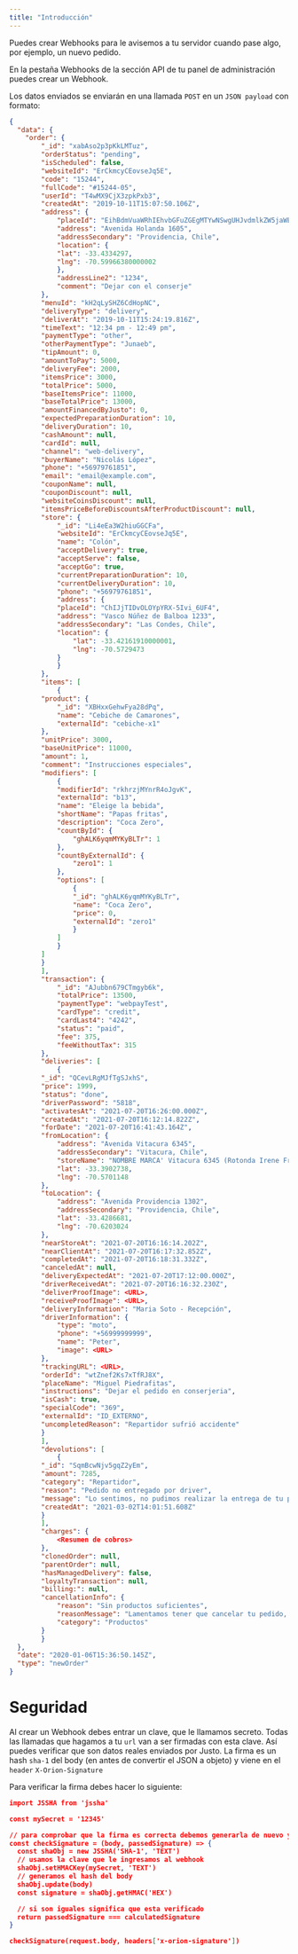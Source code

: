 ```yaml
---
title: "Introducción"
---
```


Puedes crear Webhooks para le avisemos a tu servidor cuando pase algo, por ejemplo, un nuevo pedido.

En la pestaña Webhooks de la sección API de tu panel de administración puedes crear un Webhook.

Los datos enviados se enviarán en una llamada `POST` en un `JSON payload` con formato:

```json 
{
  "data": {
    "order": {
        "_id": "xabAso2p3pKkLMTuz",
        "orderStatus": "pending",
        "isScheduled": false,
        "websiteId": "ErCkmcyCEovseJq5E",
        "code": "15244",
        "fullCode": "#15244-05",
        "userId": "T4wMX9CjX3zpkPxb3",
        "createdAt": "2019-10-11T15:07:50.106Z",
        "address": {
            "placeId": "EihBdmVuaWRhIEhvbGFuZGEgMTYwNSwgUHJvdmlkZW5jaWEsIENoaWxlIjESLwoUChIJCfBr63TPYpYRguPJ8LiSNSgQxQwqFAoSCbELmxJ1z2KWEdvDHqTQ-XrU",
            "address": "Avenida Holanda 1605",
            "addressSecondary": "Providencia, Chile",
            "location": {
            "lat": -33.4334297,
            "lng": -70.59966380000002
            },
            "addressLine2": "1234",
            "comment": "Dejar con el conserje"
        },
        "menuId": "kH2qLySHZ6CdHopNC",
        "deliveryType": "delivery",
        "deliverAt": "2019-10-11T15:24:19.816Z",
        "timeText": "12:34 pm - 12:49 pm",
        "paymentType": "other",
        "otherPaymentType": "Junaeb",
        "tipAmount": 0,
        "amountToPay": 5000,
        "deliveryFee": 2000,
        "itemsPrice": 3000,
        "totalPrice": 5000,
        "baseItemsPrice": 11000,
        "baseTotalPrice": 13000,
        "amountFinancedByJusto": 0,
        "expectedPreparationDuration": 10,
        "deliveryDuration": 10,
        "cashAmount": null,
        "cardId": null,
        "channel": "web-delivery",
        "buyerName": "Nicolás López",
        "phone": "+56979761851",
        "email": "email@example.com",
        "couponName": null,
        "couponDiscount": null,
        "websiteCoinsDiscount": null,
        "itemsPriceBeforeDiscountsAfterProductDiscount": null,
        "store": {
            "_id": "Li4eEa3W2hiuGGCFa",
            "websiteId": "ErCkmcyCEovseJq5E",
            "name": "Colón",
            "acceptDelivery": true,
            "acceptServe": false,
            "acceptGo": true,
            "currentPreparationDuration": 10,
            "currentDeliveryDuration": 10,
            "phone": "+56979761851",
            "address": {
            "placeId": "ChIJjTIDvOLOYpYRX-5Ivi_6UF4",
            "address": "Vasco Núñez de Balboa 1233",
            "addressSecondary": "Las Condes, Chile",
            "location": {
                "lat": -33.42161910000001,
                "lng": -70.5729473
            }
            }
        },
        "items": [
            {
        "product": {
            "_id": "XBHxxGehwFya28dPq",
            "name": "Cebiche de Camarones",
            "externalId": "cebiche-x1"
        },
        "unitPrice": 3000,
        "baseUnitPrice": 11000,
        "amount": 1,
        "comment": "Instrucciones especiales",
        "modifiers": [
            {
            "modifierId": "rkhrzjMYnrR4oJgvK",
            "externalId": "b13",
            "name": "Eleige la bebida",
            "shortName": "Papas fritas",
            "description": "Coca Zero",
            "countById": {
                "ghALK6yqmMYKyBLTr": 1
            },
            "countByExternalId": {
                "zero1": 1
            },
            "options": [
                {
                "_id": "ghALK6yqmMYKyBLTr",
                "name": "Coca Zero",
                "price": 0,
                "externalId": "zero1"
                }
            ]
            }
        ]
        }
        ],
        "transaction": {
            "_id": "AJubbn679CTmgyb6k",
            "totalPrice": 13500,
            "paymentType": "webpayTest",
            "cardType": "credit",
            "cardLast4": "4242",
            "status": "paid",
            "fee": 375,
            "feeWithoutTax": 315
        },
        "deliveries": [
            {
        "_id": "QCevLRgMJfTgSJxhS",
        "price": 1999,
        "status": "done",
        "driverPassword": "5818",
        "activatesAt": "2021-07-20T16:26:00.000Z",
        "createdAt": "2021-07-20T16:12:14.822Z",
        "forDate": "2021-07-20T16:41:43.164Z",
        "fromLocation": {
            "address": "Avenida Vitacura 6345",
            "addressSecondary": "Vitacura, Chile",
            "storeName": "NOMBRE MARCA' Vitacura 6345 (Rotonda Irene Frei)",
            "lat": -33.3902738,
            "lng": -70.5701148
        },
        "toLocation": {
            "address": "Avenida Providencia 1302",
            "addressSecondary": "Providencia, Chile",
            "lat": -33.4286681,
            "lng": -70.6203024
        },
        "nearStoreAt": "2021-07-20T16:16:14.202Z",
        "nearClientAt": "2021-07-20T16:17:32.852Z",
        "completedAt": "2021-07-20T16:18:31.332Z",
        "canceledAt": null,
        "deliveryExpectedAt": "2021-07-20T17:12:00.000Z",
        "driverReceivedAt": "2021-07-20T16:16:32.230Z",
        "deliverProofImage": <URL>,
        "receiveProofImage": <URL>,
        "deliveryInformation": "Maria Soto - Recepción",
        "driverInformation": {
            "type": "moto",
            "phone": "+56999999999",
            "name": "Peter",
            "image": <URL>
        },
        "trackingURL": <URL>,
        "orderId": "wtZnef2Ks7xTfRJ8X",
        "placeName": "Miguel Piedrafitas",
        "instructions": "Dejar el pedido en conserjeria",
        "isCash": true,
        "specialCode": "369",
        "externalId": "ID_EXTERNO",
        "uncompletedReason": "Repartidor sufrió accidente"
        }
        ],
        "devolutions": [
            {
        "_id": "SqmBcwNjv5gqZ2yEm",
        "amount": 7285,
        "category": "Repartidor",
        "reason": "Pedido no entregado por driver",
        "message": "Lo sentimos, no pudimos realizar la entrega de tu producto.",
        "createdAt": "2021-03-02T14:01:51.608Z"
        }
        ],
        "charges": {
            <Resumen de cobros>
        },
        "clonedOrder": null,
        "parentOrder": null,
        "hasManagedDelivery": false,
        "loyaltyTransaction": null,
        "billing:": null,
        "cancellationInfo": {
            "reason": "Sin productos suficientes",
            "reasonMessage": "Lamentamos tener que cancelar tu pedido, pero en estos momentos tenemos problemas para poder ofrecerte el pedido",
            "category": "Productos"
        }
        }
  },
  "date": "2020-01-06T15:36:50.145Z",
  "type": "newOrder"
}
```

# Seguridad

Al crear un Webhook debes entrar un clave, que le llamamos secreto. Todas las llamadas que hagamos a tu `url` van a ser firmadas con esta clave. Así puedes verificar que son datos reales enviados por Justo. La firma es un hash `sha-1` del body (en antes de convertir el JSON a objeto) y viene en el `header` `X-Orion-Signature`

Para verificar la firma debes hacer lo siguiente:

```json
import JSSHA from 'jssha'

const mySecret = '12345'

// para comprobar que la firma es correcta debemos generarla de nuevo y ver si coincide con la entregada en el request
const checkSignature = (body, passedSignature) => {
  const shaObj = new JSSHA('SHA-1', 'TEXT')
  // usamos la clave que le ingresamos al webhook
  shaObj.setHMACKey(mySecret, 'TEXT')
  // generamos el hash del body
  shaObj.update(body)
  const signature = shaObj.getHMAC('HEX')

  // si son iguales significa que esta verificado
  return passedSignature === calculatedSignature
}

checkSignature(request.body, headers['x-orion-signature'])
```